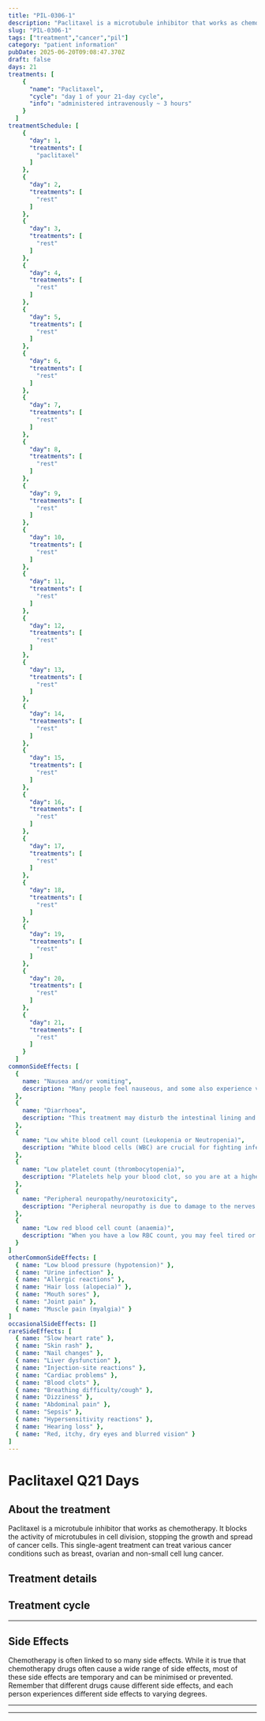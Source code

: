 ```yaml
---
title: "PIL-0306-1"
description: "Paclitaxel is a microtubule inhibitor that works as chemotherapy. It blocks the activity of microtubules in cell division, stopping the growth and spread of cancer cells. This single-agent treatment can treat various cancer conditions such as breast, ovarian and non-small cell lung cancer."
slug: "PIL-0306-1"
tags: ["treatment","cancer","pil"]
category: "patient information"
pubDate: 2025-06-20T09:08:47.370Z
draft: false
days: 21
treatments: [
    {
      "name": "Paclitaxel",
      "cycle": "day 1 of your 21-day cycle",
      "info": "administered intravenously ~ 3 hours"
    }
  ]
treatmentSchedule: [
    {
      "day": 1,
      "treatments": [
        "paclitaxel"
      ]
    },
    {
      "day": 2,
      "treatments": [
        "rest"
      ]
    },
    {
      "day": 3,
      "treatments": [
        "rest"
      ]
    },
    {
      "day": 4,
      "treatments": [
        "rest"
      ]
    },
    {
      "day": 5,
      "treatments": [
        "rest"
      ]
    },
    {
      "day": 6,
      "treatments": [
        "rest"
      ]
    },
    {
      "day": 7,
      "treatments": [
        "rest"
      ]
    },
    {
      "day": 8,
      "treatments": [
        "rest"
      ]
    },
    {
      "day": 9,
      "treatments": [
        "rest"
      ]
    },
    {
      "day": 10,
      "treatments": [
        "rest"
      ]
    },
    {
      "day": 11,
      "treatments": [
        "rest"
      ]
    },
    {
      "day": 12,
      "treatments": [
        "rest"
      ]
    },
    {
      "day": 13,
      "treatments": [
        "rest"
      ]
    },
    {
      "day": 14,
      "treatments": [
        "rest"
      ]
    },
    {
      "day": 15,
      "treatments": [
        "rest"
      ]
    },
    {
      "day": 16,
      "treatments": [
        "rest"
      ]
    },
    {
      "day": 17,
      "treatments": [
        "rest"
      ]
    },
    {
      "day": 18,
      "treatments": [
        "rest"
      ]
    },
    {
      "day": 19,
      "treatments": [
        "rest"
      ]
    },
    {
      "day": 20,
      "treatments": [
        "rest"
      ]
    },
    {
      "day": 21,
      "treatments": [
        "rest"
      ]
    }
  ]
commonSideEffects: [
  {
    name: "Nausea and/or vomiting",
    description: "Many people feel nauseous, and some also experience vomiting. Nausea and vomiting can be managed or reduced with medication."
  },
  {
    name: "Diarrhoea",
    description: "This treatment may disturb the intestinal lining and cause loose, watery, and more frequent stools than usual."
  },
  {
    name: "Low white blood cell count (Leukopenia or Neutropenia)",
    description: "White blood cells (WBC) are crucial for fighting infection. While receiving treatment, your WBC count can drop, putting you at a higher risk of disease."
  },
  {
    name: "Low platelet count (thrombocytopenia)",
    description: "Platelets help your blood clot, so you are at a higher risk of bleeding when your platelet count decreases."
  },
  {
    name: "Peripheral neuropathy/neurotoxicity",
    description: "Peripheral neuropathy is due to damage to the nerves outside the brain and spinal cord. The usual symptoms are numbness, tingling, and weakness in the extremities like hands and feet."
  },
  {
    name: "Low red blood cell count (anaemia)",
    description: "When you have a low RBC count, you may feel tired or weak and have pale skin."
  }
]
otherCommonSideEffects: [
  { name: "Low blood pressure (hypotension)" },
  { name: "Urine infection" },
  { name: "Allergic reactions" },
  { name: "Hair loss (alopecia)" },
  { name: "Mouth sores" },
  { name: "Joint pain" },
  { name: "Muscle pain (myalgia)" }
]
occasionalSideEffects: []
rareSideEffects: [
  { name: "Slow heart rate" },
  { name: "Skin rash" },
  { name: "Nail changes" },
  { name: "Liver dysfunction" },
  { name: "Injection-site reactions" },
  { name: "Cardiac problems" },
  { name: "Blood clots" },
  { name: "Breathing difficulty/cough" },
  { name: "Dizziness" },
  { name: "Abdominal pain" },
  { name: "Sepsis" },
  { name: "Hypersensitivity reactions" },
  { name: "Hearing loss" },
  { name: "Red, itchy, dry eyes and blurred vision" }
]
---
```


# Paclitaxel Q21 Days

## About the treatment

Paclitaxel is a microtubule inhibitor that works as chemotherapy. It blocks the activity of microtubules in cell division, stopping the growth and spread of cancer cells. This single-agent treatment can treat various cancer conditions such as breast, ovarian and non-small cell lung cancer.

## Treatment details

<LegendGrid treatments={treatments} />

## Treatment cycle

<TreatmentCycleGrid treatmentSchedule={treatmentSchedule} />

<hr class="py-0 border-t-[0.5px] border-gray-500" />

## Side Effects

Chemotherapy is often linked to so many side effects. While it is true that chemotherapy drugs often cause a wide range of side effects, most of these side effects are temporary and can be minimised or prevented. Remember that different drugs cause different side effects, and each person experiences different side effects to varying degrees.

<CommonSideEffects commonSideEffects={commonSideEffects} />
<OtherCommonSideEffects otherCommonSideEffects={otherCommonSideEffects} />
<OccasionalSideEffects occasionalSideEffects={occasionalSideEffects} />
<RareSideEffects rareSideEffects={rareSideEffects} />

<hr class="py-0 border-t-[0.5px] border-gray-500" />

<SafeHandlingAccordion />
<GeneralPrecautionsAccordion />
<LifestyleSafetyAccordion />

<hr class="py-0 border-t-[0.5px] border-gray-500" />

<HealthcareTeamContact />
